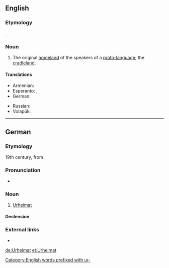 ==English==

===Etymology===
{{borrowing|de|Urheimat||original homeland|lang=en}}.

===Noun===
{{wikipedia}}
{{en-noun|s|Urheimaten}}

# The original [[homeland]] of the speakers of a [[proto-language]]; the [[cradleland]].

====Translations====
{{trans-top|the original homeland}}
* Armenian: {{t|hy|նախահայրենիք}}
* Esperanto: {{t|eo|prahejmregiono}}, {{t|eo|prahejmlando}}
* German: {{t|de|Urheimat|f}}
{{trans-mid}}
* Russian: {{t+|ru|праро́дина|f}}
* Volapük: {{t|vo|rulomän}}
{{trans-bottom}}

[[Category:English words prefixed with ur-]]

----

==German==
{{wikipedia|lang=de}}

===Etymology===
19th century, from {{prefix|ur|Heimat|t1=proto-, primitive, original|t2=home, homeland|lang=de}}.

===Pronunciation===
* {{IPA|/ˈʔuːɐ̯ˌhaɪ̯maːt/|lang=de}}

===Noun===
{{de-noun|f||Urheimaten}}

# [[#English|Urheimat]]

====Declension====
{{de-decl-noun-f|en}}

===External links===
* {{R:Duden}}

[[de:Urheimat]]
[[et:Urheimat]]